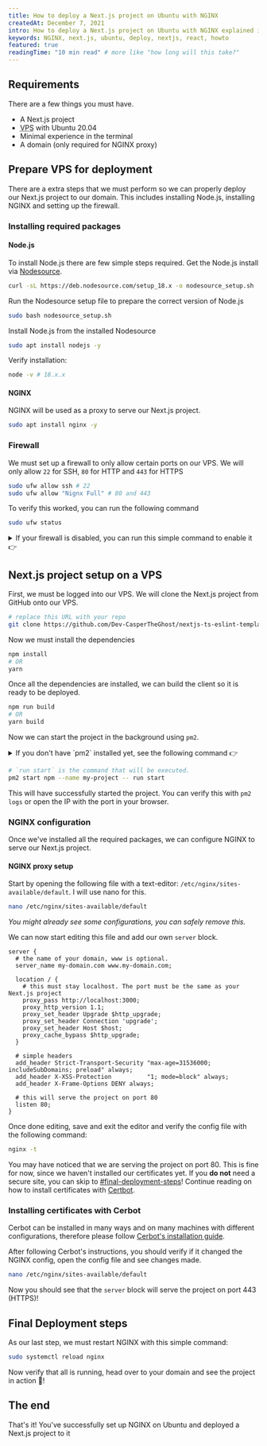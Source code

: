 ```yaml
---
title: How to deploy a Next.js project on Ubuntu with NGINX
createdAt: December 7, 2021
intro: How to deploy a Next.js project on Ubuntu with NGINX explained in a simple steps.
keywords: NGINX, next.js, ubuntu, deploy, nextjs, react, howto
featured: true
readingTime: "10 min read" # more like "how long will this take?"
---
```


## Requirements

There are a few things you must have.

- A Next.js project
- <abbr title="Virtual Private Server">VPS</abbr> with Ubuntu 20.04
- Minimal experience in the terminal
- A domain (only required for NGINX proxy)

## Prepare VPS for deployment

There are a extra steps that we must perform so we can properly deploy our Next.js project to our domain.
This includes installing Node.js, installing NGINX and setting up the firewall.

### Installing required packages

#### Node.js

To install Node.js there are few simple steps required.
Get the Node.js install via [Nodesource](https://github.com/nodesource/distributions#readme).

```bash --command=true
curl -sL https://deb.nodesource.com/setup_18.x -o nodesource_setup.sh
```

Run the Nodesource setup file to prepare the correct version of Node.js

```bash --command=true
sudo bash nodesource_setup.sh
```

Install Node.js from the installed Nodesource

```bash --command=true
sudo apt install nodejs -y
```

Verify installation:

```bash --command=true
node -v # 18.x.x
```

#### NGINX

NGINX will be used as a proxy to serve our Next.js project.

```bash --command=true
sudo apt install nginx -y
```

### Firewall

We must set up a firewall to only allow certain ports on our VPS. We will only allow `22` for SSH, `80` for HTTP and `443` for HTTPS

```bash showLineNumbers
sudo ufw allow ssh # 22
sudo ufw allow "Nignx Full" # 80 and 443
```

To verify this worked, you can run the following command

```bash --command=true
sudo ufw status
```

<Info title="Firewall disabled?">

  <details>
    <summary>If your firewall is disabled, you can run this simple command to enable it 👉</summary>

```bash
sudo ufw enable
```

  </details>

</Info>

## Next.js project setup on a VPS

First, we must be logged into our VPS. We will clone the Next.js project from GitHub onto our VPS.

```bash
# replace this URL with your repo
git clone https://github.com/Dev-CasperTheGhost/nextjs-ts-eslint-template.git
```

Now we must install the dependencies

```bash
npm install
# OR
yarn
```

Once all the dependencies are installed, we can build the client so it is ready to be deployed.

```bash
npm run build
# OR
yarn build
```

Now we can start the project in the background using `pm2`.

<Info >
  <details  style={{marginTop: 10}}>
    <summary>If you don't have `pm2` installed yet, see the following command 👉</summary>

```sh
sudo npm install --global pm2
```

  </details>
</Info>

```bash
# `run start` is the command that will be executed.
pm2 start npm --name my-project -- run start
```

This will have successfully started the project.
You can verify this with `pm2 logs` or open the IP with the port in your browser.

### NGINX configuration

Once we've installed all the required packages, we can configure NGINX to serve our Next.js project.

#### NGINX proxy setup

Start by opening the following file with a text-editor: `/etc/nginx/sites-available/default`. I will use nano for this.

```bash --command=true
nano /etc/nginx/sites-available/default
```

_You might already see some configurations, you can safely remove this._

We can now start editing this file and add our own `server` block.

```nginx title="/etc/nginx/sites-available/default"
server {
  # the name of your domain, www is optional.
  server_name my-domain.com www.my-domain.com;

  location / {
    # this must stay localhost. The port must be the same as your Next.js project
    proxy_pass http://localhost:3000;
    proxy_http_version 1.1;
    proxy_set_header Upgrade $http_upgrade;
    proxy_set_header Connection 'upgrade';
    proxy_set_header Host $host;
    proxy_cache_bypass $http_upgrade;
  }

  # simple headers
  add_header Strict-Transport-Security "max-age=31536000; includeSubDomains; preload" always;
  add_header X-XSS-Protection          "1; mode=block" always;
  add_header X-Frame-Options DENY always;

  # this will serve the project on port 80
  listen 80;
}
```

Once done editing, save and exit the editor and verify the config file with the following command:

```bash --command=true
nginx -t
```

You may have noticed that we are serving the project on port 80. This is fine for now, since we haven't installed our certificates yet.
If you **do not** need a secure site, you can skip to [#final-deployment-steps](#final-deployment-steps)! Continue reading on how to install certificates with [Certbot](https://certbot.eff.org/).

### Installing certificates with Cerbot

Cerbot can be installed in many ways and on many machines with different configurations, therefore please follow [Cerbot's installation guide](https://certbot.eff.org/instructions).

After following Cerbot's instructions, you should verify if it changed the NGINX config, open the config file and see changes made.

```bash --command=true
nano /etc/nginx/sites-available/default
```

Now you should see that the `server` block will serve the project on port 443 (HTTPS)!

## Final Deployment steps

As our last step, we must restart NGINX with this simple command:

```bash --command=true
sudo systemctl reload nginx
```

Now verify that all is running, head over to your domain and see the project in action 🎉!

## The end

That's it! You've successfully set up NGINX on Ubuntu and deployed a Next.js project to it
